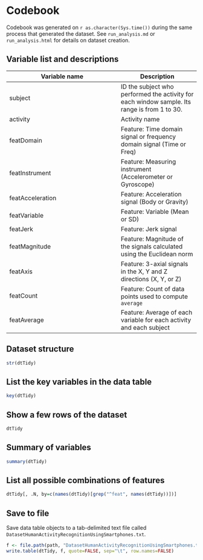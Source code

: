 Codebook
========
Codebook was generated on `r as.character(Sys.time())` during the same process that generated the dataset. See `run_analysis.md` or `run_analysis.html` for details on dataset creation.


Variable list and descriptions
------------------------------


Variable name    | Description
-----------------|------------
subject          | ID the subject who performed the activity for each window sample. Its range is from 1 to 30.
activity         | Activity name
featDomain       | Feature: Time domain signal or frequency domain signal (Time or Freq)
featInstrument   | Feature: Measuring instrument (Accelerometer or Gyroscope)
featAcceleration | Feature: Acceleration signal (Body or Gravity)
featVariable     | Feature: Variable (Mean or SD)
featJerk         | Feature: Jerk signal
featMagnitude    | Feature: Magnitude of the signals calculated using the Euclidean norm
featAxis         | Feature: 3-axial signals in the X, Y and Z directions (X, Y, or Z)
featCount        | Feature: Count of data points used to compute `average`
featAverage      | Feature: Average of each variable for each activity and each subject


Dataset structure
-----------------


```r
str(dtTidy)
```


List the key variables in the data table
----------------------------------------


```r
key(dtTidy)
```


Show a few rows of the dataset
------------------------------


```r
dtTidy
```


Summary of variables
--------------------


```r
summary(dtTidy)
```


List all possible combinations of features
------------------------------------------


```r
dtTidy[, .N, by=c(names(dtTidy)[grep("^feat", names(dtTidy))])]
```


Save to file
------------


Save data table objects to a tab-delimited text file called `DatasetHumanActivityRecognitionUsingSmartphones.txt`.


```r
f <- file.path(path, "DatasetHumanActivityRecognitionUsingSmartphones.txt")
write.table(dtTidy, f, quote=FALSE, sep="\t", row.names=FALSE)
```
